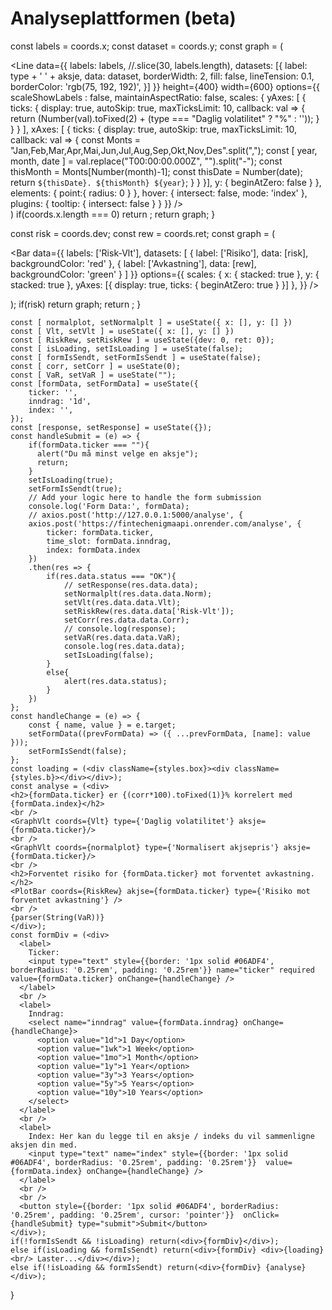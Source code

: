 
# Analyseplattformen (beta)

  const labels = coords.x;
  const dataset = coords.y;
  const graph = (
        <div>
            <Line 
                data={{
                    labels: labels, //.slice(30, labels.length),
                    datasets: [{
                        label: type + ' ' + aksje,
                        data: dataset,
                        borderWidth: 2,
                        fill: false,
                        lineTension: 0.1,
                        borderColor: 'rgb(75, 192, 192)',
                    }]
                }}
                height={400}
                width={600}
                options={{
                    scaleShowLabels : false,
                    maintainAspectRatio: false,
                    scales: {
                        yAxes: [
                            {
                                ticks: {
                                    display: true,
                                    autoSkip: true,
                                    maxTicksLimit: 10,
                                    callback: val => {
                                        return (Number(val).toFixed(2) + (type === "Daglig volatilitet" ? "%" : ''));
                                    }
                                }
                            }
                        ],
                        xAxes: [
                        {
                            ticks: {
                                display: true,
                                autoSkip: true,
                                maxTicksLimit: 10,
                                callback: val => {
                                    const Monts = "Jan,Feb,Mar,Apr,Mai,Jun,Jul,Aug,Sep,Okt,Nov,Des".split(",");
                                    const [ year, month, date ] = val.replace("T00:00:00.000Z", "").split("-");
                                    const thisMonth = Monts[Number(month)-1];
                                    const thisDate = Number(date);
                                    return `${thisDate}. ${thisMonth} ${year}`;
                                }
                            }
                        }],
                        y: {
                            beginAtZero: false
                        }
                    },
                    elements: {
                        point:{
                            radius: 0
                        }
                    },
                    hover: {
                        intersect: false,
                        mode: 'index'
                    },
                    plugins: {
                        tooltip: {
                          intersect: false
                        }
                      }
                }}
            />
        </div>)
    if(coords.x.length === 0) return <span></span>;
    return graph;
}

  const risk = coords.dev;
  const rew = coords.ret;
  const graph = (<div>
    <Bar data={{
      labels: ['Risk-Vlt'],
      datasets: [
        {
          label: ['Risiko'],
          data: [risk],
          backgroundColor: 'red'
        },
        {
          label: ['Avkastning'],
          data: [rew],
          backgroundColor: 'green'
        }
      ]
    }} options={{
      scales: {
        x: { stacked: true },
        y: { stacked: true },
        yAxes: [{
                display: true,
                ticks: {
                    beginAtZero: true
                }
            }]
      },
    }} />
  </div>);
  if(risk) return graph;
  return <span></span>;
}

    const [ normalplot, setNormalplt ] = useState({ x: [], y: [] })
    const [ Vlt, setVlt ] = useState({ x: [], y: [] })
    const [ RiskRew, setRiskRew ] = useState({dev: 0, ret: 0});
    const [ isLoading, setIsLoading ] = useState(false);
    const [ formIsSendt, setFormIsSendt ] = useState(false);
    const [ corr, setCorr ] = useState(0);
    const [ VaR, setVaR ] = useState("");
    const [formData, setFormData] = useState({
        ticker: '',
        inndrag: '1d',
        index: '',
    });
    const [response, setResponse] = useState({});
    const handleSubmit = (e) => {
        if(formData.ticker === ""){
          alert("Du må minst velge en aksje");
          return;
        }
        setIsLoading(true);
        setFormIsSendt(true);
        // Add your logic here to handle the form submission
        console.log('Form Data:', formData);
        // axios.post('http://127.0.0.1:5000/analyse', {
        axios.post('https://fintechenigmaapi.onrender.com/analyse', {
            ticker: formData.ticker,
            time_slot: formData.inndrag,
            index: formData.index
        })
        .then(res => {
            if(res.data.status === "OK"){
                // setResponse(res.data.data);
                setNormalplt(res.data.data.Norm);
                setVlt(res.data.data.Vlt);
                setRiskRew(res.data.data['Risk-Vlt']);
                setCorr(res.data.data.Corr);
                // console.log(response);
                setVaR(res.data.data.VaR);
                console.log(res.data.data);
                setIsLoading(false);
            }
            else{
                alert(res.data.status);
            }
        })
    };
    const handleChange = (e) => {
        const { name, value } = e.target;
        setFormData((prevFormData) => ({ ...prevFormData, [name]: value }));
        setFormIsSendt(false);
    };
    const loading = (<div className={styles.box}><div className={styles.b}></div></div>);
    const analyse = (<div>
    <h2>{formData.ticker} er {(corr*100).toFixed(1)}% korrelert med {formData.index}</h2>
    <br />
    <GraphVlt coords={Vlt} type={'Daglig volatilitet'} aksje={formData.ticker}/>
    <br />
    <GraphVlt coords={normalplot} type={'Normalisert akjsepris'} aksje={formData.ticker}/>
    <br />
    <h2>Forventet risiko for {formData.ticker} mot forventet avkastning.</h2>
    <PlotBar coords={RiskRew} akjse={formData.ticker} type={'Risiko mot forventet avkastning'} />
    <br />
    {parser(String(VaR))}
    </div>);
    const formDiv = (<div>
      <label>
        Ticker:
        <input type="text" style={{border: '1px solid #06ADF4', borderRadius: '0.25rem', padding: '0.25rem'}} name="ticker" required value={formData.ticker} onChange={handleChange} />
      </label>
      <br />
      <label>
        Inndrag:
        <select name="inndrag" value={formData.inndrag} onChange={handleChange}>
          <option value="1d">1 Day</option>
          <option value="1wk">1 Week</option>
          <option value="1mo">1 Month</option>
          <option value="1y">1 Year</option>
          <option value="3y">3 Years</option>
          <option value="5y">5 Years</option>
          <option value="10y">10 Years</option>
        </select>
      </label>
      <br />
      <label>
        Index: Her kan du legge til en aksje / indeks du vil sammenligne aksjen din med. 
        <input type="text" name="index" style={{border: '1px solid #06ADF4', borderRadius: '0.25rem', padding: '0.25rem'}}  value={formData.index} onChange={handleChange} />
      </label>
      <br />
      <br />
      <button style={{border: '1px solid #06ADF4', borderRadius: '0.25rem', padding: '0.25rem', cursor: 'pointer'}}  onClick={handleSubmit} type="submit">Submit</button>
    </div>);
    if(!formIsSendt && !isLoading) return(<div>{formDiv}</div>);
    else if(isLoading && formIsSendt) return(<div>{formDiv} <div>{loading} <br/> Laster...</div></div>);
    else if(!isLoading && formIsSendt) return(<div>{formDiv} {analyse} </div>);
}

<SkrivInnAksje />